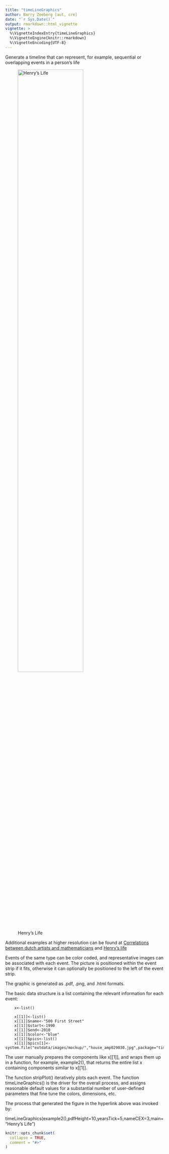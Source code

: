 ```yaml
---
title: "timeLineGraphics"
author: Barry Zeeberg [aut, cre]
date: "`r Sys.Date()`"
output: rmarkdown::html_vignette
vignette: >
  %\VignetteIndexEntry{timeLineGraphics}
  %\VignetteEngine{knitr::rmarkdown}
  %\VignetteEncoding{UTF-8}
---
```

Generate a timeline that can represent, for example, sequential or overlapping events in a person's life

![Henry's Life](Plot2.jpg){width=70%}

Additional examples at higher resolution can be found at [Correlations between dutch artists and mathematicians](https://barryzee.github.io/vermeer/cssOverlay.html) and [Henry's life](https://barryzee.github.io/henry-timeline/henry.html)


Events of the same type can be color coded, and representative images can be associated with each event. The picture is positioned within the event strip if it fits, otherwise it can optionally be positioned to the left of the event strip.

The graphic is generated as .pdf, .png, and .html formats.

The basic data structure is a list containing the relevant information for each event:

		x<-list()

		x[[1]]<-list()
		x[[1]]$name<-"500 First Street"
		x[[1]]$start<-1990
		x[[1]]$end<-2010
		x[[1]]$color<-"blue"
		x[[1]]$pics<-list()
		x[[1]]$pics[1]<-system.file("extdata/images/mockup/","house_amp029030.jpg",package="timeLineGraphics")

The user manually prepares the components like x[[1]], and wraps them up in a function, for example,  example2(), that returns the entire list x containing components similar to x[[1]].

The function stripPlot() iteratively plots each event. The function timeLineGraphics() is the driver for the overall process, and assigns reasonable default values for a substantial number of user-defined parameters that fine tune the colors, dimensions, etc.

The process that generated the figure in the hyperlink above was invoked by:

timeLineGraphics(example2(),pdfHeight=10,yearsTick=5,nameCEX=3,main="Henry's Life")





```r
knitr::opts_chunk$set(
  collapse = TRUE,
  comment = "#>"
)
```


